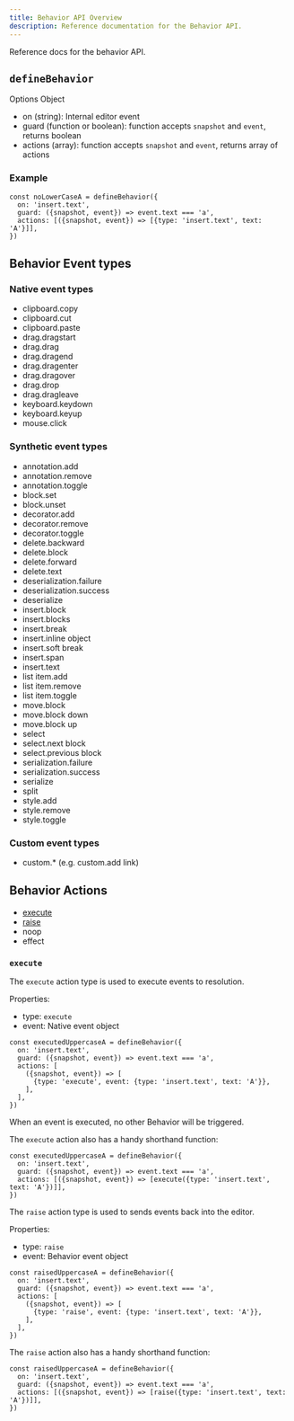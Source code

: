 ```yaml
---
title: Behavior API Overview
description: Reference documentation for the Behavior API.
---
```


Reference docs for the behavior API.

## `defineBehavior`

Options Object

- on (string): Internal editor event
- guard (function or boolean): function accepts `snapshot` and `event`, returns boolean
- actions (array): function accepts `snapshot` and `event`, returns array of actions

### Example

```tsx
const noLowerCaseA = defineBehavior({
  on: 'insert.text',
  guard: ({snapshot, event}) => event.text === 'a',
  actions: [({snapshot, event}) => [{type: 'insert.text', text: 'A'}]],
})
```

## Behavior Event types

### Native event types

- clipboard.copy
- clipboard.cut
- clipboard.paste
- drag.dragstart
- drag.drag
- drag.dragend
- drag.dragenter
- drag.dragover
- drag.drop
- drag.dragleave
- keyboard.keydown
- keyboard.keyup
- mouse.click

### Synthetic event types

- annotation.add
- annotation.remove
- annotation.toggle
- block.set
- block.unset
- decorator.add
- decorator.remove
- decorator.toggle
- delete.backward
- delete.block
- delete.forward
- delete.text
- deserialization.failure
- deserialization.success
- deserialize
- insert.block
- insert.blocks
- insert.break
- insert.inline object
- insert.soft break
- insert.span
- insert.text
- list item.add
- list item.remove
- list item.toggle
- move.block
- move.block down
- move.block up
- select
- select.next block
- select.previous block
- serialization.failure
- serialization.success
- serialize
- split
- style.add
- style.remove
- style.toggle

### Custom event types

- custom.\* (e.g. custom.add link)

## Behavior Actions

- [execute](#execute)
- [raise](#raise)
- noop
- effect

### `execute`

The `execute` action type is used to execute events to resolution.

Properties:

- type: `execute`
- event: Native event object

```tsx
const executedUppercaseA = defineBehavior({
  on: 'insert.text',
  guard: ({snapshot, event}) => event.text === 'a',
  actions: [
    ({snapshot, event}) => [
      {type: 'execute', event: {type: 'insert.text', text: 'A'}},
    ],
  ],
})
```

When an event is executed, no other Behavior will be triggered.

The `execute` action also has a handy shorthand function:

```tsx
const executedUppercaseA = defineBehavior({
  on: 'insert.text',
  guard: ({snapshot, event}) => event.text === 'a',
  actions: [({snapshot, event}) => [execute({type: 'insert.text', text: 'A'})]],
})
```

The `raise` action type is used to sends events back into the editor.

Properties:

- type: `raise`
- event: Behavior event object

```tsx
const raisedUppercaseA = defineBehavior({
  on: 'insert.text',
  guard: ({snapshot, event}) => event.text === 'a',
  actions: [
    ({snapshot, event}) => [
      {type: 'raise', event: {type: 'insert.text', text: 'A'}},
    ],
  ],
})
```

The `raise` action also has a handy shorthand function:

```tsx
const raisedUppercaseA = defineBehavior({
  on: 'insert.text',
  guard: ({snapshot, event}) => event.text === 'a',
  actions: [({snapshot, event}) => [raise({type: 'insert.text', text: 'A'})]],
})
```
